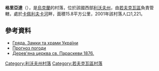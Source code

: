 {{coord|49|56|16|N|24|2|3|E|scale:30000|display=title}}

'''格里亞達'''（{{lang-uk|Гряда}}），是[[烏克蘭|烏克蘭]]的村落，位於該國西部[[利沃夫州|利沃夫州]]，由[[若夫克瓦區|若夫克瓦區]]負責管轄，處於[[卡佩利夫卡河|卡佩利夫卡河]]畔，面積15.8平方公里，2001年該村落人口1,221。

==參考資料==
* [http://www.castles.com.ua/grzeda.html Гряда. Замки та храми України]{{Wayback|url=http://www.castles.com.ua/grzeda.html |date=20160304122353 }}
* [http://weather.in.ua/ua/l%27vovskaja/6108 Прогноз погоди]{{Wayback|url=http://weather.in.ua/ua/l%27vovskaja/6108 |date=20140319222346 }}
* [https://web.archive.org/web/20120821073054/http://decerkva.org.ua/2zhovkH.html Дерев'яна церква св. Параскеви 1876.]

{{DEFAULTSORT:Гряда}}
[[Category:利沃夫州村落|Category:利沃夫州村落]]
[[Category:若夫克瓦區村落|Category:若夫克瓦區村落]]


{{Lviv-geo-stub}}